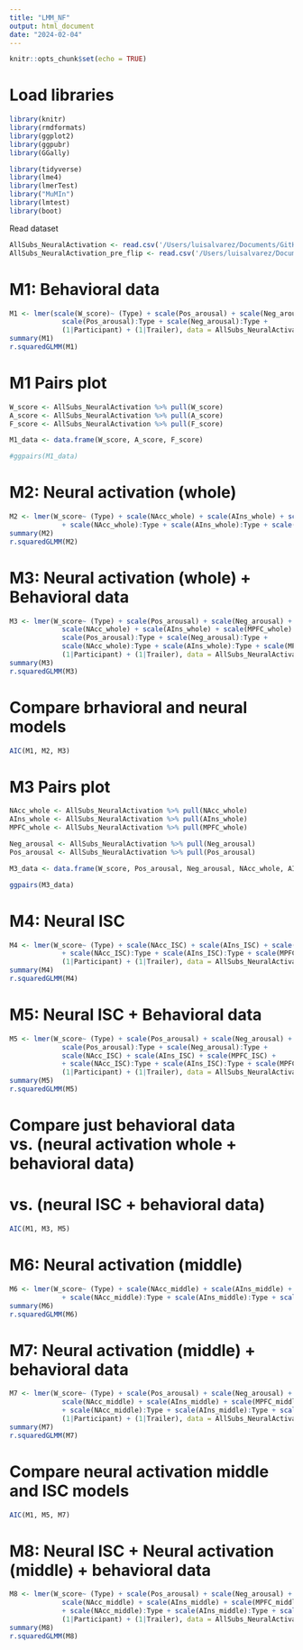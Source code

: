 ```yaml
---
title: "LMM_NF"
output: html_document
date: "2024-02-04"
---
```


```r
knitr::opts_chunk$set(echo = TRUE)
```

# Load libraries
```r
library(knitr)
library(rmdformats)
library(ggplot2)
library(ggpubr)
library(GGally)
```


```r
library(tidyverse)
library(lme4)
library(lmerTest)
library("MuMIn")
library(lmtest)
library(boot)
```

Read dataset
```r
AllSubs_NeuralActivation <- read.csv('/Users/luisalvarez/Documents/GitHub/RM_Thesis_Neuroforecasting/ProcessedData/AllSubs_NeuralActivation.csv')
AllSubs_NeuralActivation_pre_flip <- read.csv('/Users/luisalvarez/Documents/GitHub/RM_Thesis_Neuroforecasting/ProcessedData/AllSubs_NeuralActivation_pre_flip.csv')
```

# M1: Behavioral data
```r
M1 <- lmer(scale(W_score)~ (Type) + scale(Pos_arousal) + scale(Neg_arousal) + 
             scale(Pos_arousal):Type + scale(Neg_arousal):Type +
             (1|Participant) + (1|Trailer), data = AllSubs_NeuralActivation)
summary(M1)
r.squaredGLMM(M1)
```
# M1 Pairs plot 
```r
W_score <- AllSubs_NeuralActivation %>% pull(W_score)
A_score <- AllSubs_NeuralActivation %>% pull(A_score)
F_score <- AllSubs_NeuralActivation %>% pull(F_score)

M1_data <- data.frame(W_score, A_score, F_score) 

#ggpairs(M1_data)
```
# M2: Neural activation (whole)
```r
M2 <- lmer(W_score~ (Type) + scale(NAcc_whole) + scale(AIns_whole) + scale(MPFC_whole) +
             + scale(NAcc_whole):Type + scale(AIns_whole):Type + scale(MPFC_whole):Type + (1|Participant) + (1|Trailer), data = AllSubs_NeuralActivation)
summary(M2)
r.squaredGLMM(M2)
```
# M3: Neural activation (whole) + Behavioral data
```r
M3 <- lmer(W_score~ (Type) + scale(Pos_arousal) + scale(Neg_arousal) +  
             scale(NAcc_whole) + scale(AIns_whole) + scale(MPFC_whole) + 
             scale(Pos_arousal):Type + scale(Neg_arousal):Type +
             scale(NAcc_whole):Type + scale(AIns_whole):Type + scale(MPFC_whole):Type + 
             (1|Participant) + (1|Trailer), data = AllSubs_NeuralActivation)
summary(M3)
r.squaredGLMM(M3)
```
# Compare brhavioral and neural models
```r
AIC(M1, M2, M3)
```
# M3 Pairs plot 
```r
NAcc_whole <- AllSubs_NeuralActivation %>% pull(NAcc_whole)
AIns_whole <- AllSubs_NeuralActivation %>% pull(AIns_whole)
MPFC_whole <- AllSubs_NeuralActivation %>% pull(MPFC_whole)

Neg_arousal <- AllSubs_NeuralActivation %>% pull(Neg_arousal)
Pos_arousal <- AllSubs_NeuralActivation %>% pull(Pos_arousal)

M3_data <- data.frame(W_score, Pos_arousal, Neg_arousal, NAcc_whole, AIns_whole, MPFC_whole) 

ggpairs(M3_data)
```

# M4: Neural ISC 
```r
M4 <- lmer(W_score~ (Type) + scale(NAcc_ISC) + scale(AIns_ISC) + scale(MPFC_ISC) +
             + scale(NAcc_ISC):Type + scale(AIns_ISC):Type + scale(MPFC_ISC):Type +
             (1|Participant) + (1|Trailer), data = AllSubs_NeuralActivation)
summary(M4)
r.squaredGLMM(M4)
```

# M5: Neural ISC + Behavioral data
```r
M5 <- lmer(W_score~ (Type) + scale(Pos_arousal) + scale(Neg_arousal) + 
             scale(Pos_arousal):Type + scale(Neg_arousal):Type +
             scale(NAcc_ISC) + scale(AIns_ISC) + scale(MPFC_ISC) +
             + scale(NAcc_ISC):Type + scale(AIns_ISC):Type + scale(MPFC_ISC):Type +
             (1|Participant) + (1|Trailer), data = AllSubs_NeuralActivation_pre_flip)
summary(M5)
r.squaredGLMM(M5)

```
# Compare just behavioral data vs. (neural activation whole + behavioral data)
# vs. (neural ISC + behavioral data)
```r
AIC(M1, M3, M5)
```
# M6: Neural activation (middle)
```r
M6 <- lmer(W_score~ (Type) + scale(NAcc_middle) + scale(AIns_middle) + scale(MPFC_middle) +
             + scale(NAcc_middle):Type + scale(AIns_middle):Type + scale(MPFC_middle):Type + (1|Participant) + (1|Trailer), data = AllSubs_NeuralActivation)
summary(M6)
r.squaredGLMM(M6)
```
# M7: Neural activation (middle) + behavioral data
```r
M7 <- lmer(W_score~ (Type) + scale(Pos_arousal) + scale(Neg_arousal) +  
             scale(NAcc_middle) + scale(AIns_middle) + scale(MPFC_middle) +
             + scale(NAcc_middle):Type + scale(AIns_middle):Type + scale(MPFC_middle):Type +
             (1|Participant) + (1|Trailer), data = AllSubs_NeuralActivation)
summary(M7)
r.squaredGLMM(M7)
```
# Compare neural activation middle and ISC models 
```r
AIC(M1, M5, M7)
```


# M8: Neural ISC + Neural activation (middle) + behavioral data
```r
M8 <- lmer(W_score~ (Type) + scale(Pos_arousal) + scale(Neg_arousal) +  
             scale(NAcc_middle) + scale(AIns_middle) + scale(MPFC_middle) +
             + scale(NAcc_middle):Type + scale(AIns_middle):Type + scale(MPFC_middle):Type +
             (1|Participant) + (1|Trailer), data = AllSubs_NeuralActivation)
summary(M8)
r.squaredGLMM(M8)
```












